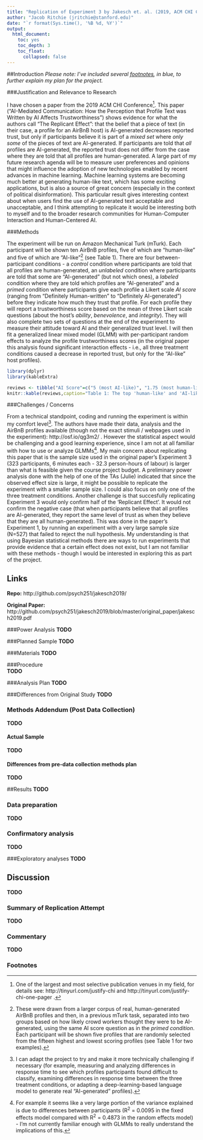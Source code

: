 ```yaml
---
title: "Replication of Experiment 3 by Jakesch et. al. (2019, ACM CHI Conference on Human Factors in Computing Systems)"
author: "Jacob Ritchie (jritchie@stanford.edu)"
date: "`r format(Sys.time(), '%B %d, %Y')`"
output:
  html_document:
    toc: yes
    toc_depth: 3
    toc_float:
      collapsed: false
---
```


<!-- Replication reports should all use this template to standardize reporting across projects.  These reports will be public supplementary materials that accompany the summary report(s) of the aggregate results. -->


##Introduction
*Please note: I've included several [footnotes](#footnotes), in blue, to further explain my plan for the project.*
  
###Justification and Relevance to Research

I have chosen a paper from the 2019 ACM CHI Conference^[One of the largest and most selective publication venues in my field, for details see: http://tinyurl.com/justify-chi and http://tinyurl.com/justify-chi-one-pager .]. This paper ("AI-Mediated Communication: How the Perception
that Profile Text was Written by AI Affects
Trustworthiness") shows evidence for what the authors call "The Replicant Effect": that the belief that a piece of text (in their case, a profile for an AirBnB host) is AI-generated decreases reported trust, but only if participants believe it is part of a *mixed set* where *only some* of the pieces of text are AI-generated. If participants are told that *all* profiles are AI-generated, the reported trust does not differ from the case where they are told that all profiles are human-generated. A large part of my future research agenda will be to measure user preferences and opinions that might influence the adoption of new technologies enabled by recent advances in machine learning. Machine learning systems are becoming much better at generating human-like text, which has some exciting applications, but is also a source of great concern (especially in the context of political disinformation). This particular result gives interesting context about when users find the use of AI-generated text acceptable and unacceptable, and I think attempting to replicate it would be interesting both to myself and to the broader research communities for Human-Computer Interaction and Human-Centered AI.

###Methods

The experiment will be run on Amazon Mechanical Turk (mTurk). Each participant will be shown ten AirBnB profiles, five of which are "human-like" and five of which are "AI-like"^[These were drawn from a larger corpus of real, human-generated AirBnB profiles and then, in a previous mTurk task, separated into two groups based on how likely crowd workers thought they were to be AI-generated, using the same AI score question as in the *primed condition*. Each participant will be shown five profiles that are randomly selected from the fifteen highest and lowest scoring profiles (see Table 1 for two examples).] (see Table 1). 
There are four between-participant conditions - a *control* condition where participants are told that all profiles are human-generated, an *unlabeled* condition where participants are told that some are "AI-generated" (but not which ones), a *labeled* condition where they are told which profiles are "AI-generated" and a *primed* condition where participants give each profile a Likert scale *AI score* (ranging from "Definitely Human-written" to "Definitely AI-generated") before they indicate how much they trust that profile. For each profile they will report a trustworthiness score based on the mean of three Likert scale questions (about the host's *ability*, *benevolence*, and *integrity*). They will also complete two sets of questions at the end of the experiment to measure their attitude toward AI and their generalized trust level. I will then fit a generalized linear mixed model (GLMM) with per-participant random effects to analyze the profile trustworthiness scores (in the original paper this analysis found significant interaction effects - i.e., all three treatment conditions caused a decrease in reported trust, but only for the "AI-like" host profiles).

```r
library(dplyr)
library(kableExtra)
```


```r
reviews <- tibble("AI Score"=c("5 (most AI-like)", "1.75 (most human-like)"), "Profile Text"=c("Hey, I'm an health nut and entrepreneur. Enjoy cooking, reading, writing. Favorite restaurant nearby: Momofuku Ssam bar. Favorite weird activity nearby: Russian Baths on E. 10th St. Heaven is three grocery stores and a farmer's market within two blocks (Trader Joe's, Whole Foods, Westside Market, farmer's market", "I am a musician that travels with my band a lot. I have a place in Hawaii as well that I spend time in. I'm clean. funky. and a fun artist. Love yoga, books, writing, singing, dancing, dj'ing, art, and the list goes onnn. "))
knitr::kable(reviews,caption="Table 1: The top 'human-like' and 'AI-like' sample profiles used in Experiment 3.") %>%  column_spec(1, width="12em")
```


###Challenges / Concerns

From a technical standpoint, coding and running the experiment is within my comfort level^[I can adapt the project to try and make it more technically challenging if necessary (for example, measuring and analyzing differences in response time to see which profiles participants found difficult to classify, examining differences in response time between the three treatment conditions, or adapting a deep-learning-based language model to generate real "AI-generated" profiles).]. The authors have made their data, analysis and the AirBnB profiles available (though not the exact stimuli / webpages used in the experiment): http://osf.io/qg3m2/ .
However the statistical aspect would be challenging and a good learning experience, since I am not at all familiar with how to use or analyze GLMMs^[For example it seems like a very large portion of the variance explained is due to differences between participants (R^2^ = 0.0095 in the fixed effects model compared with R^2^ = 0.4873 in the random effects model) - I'm not currently familiar enough with GLMMs to really understand the implications of this.]. My main concern about replicating this paper that is the sample size used in the original paper's Experiment 3 (323 participants, 6 minutes each - 32.3 person-hours of labour) is larger than what is feasible given the course project budget. A preliminary power analysis done with the help of one of the TAs (Julie) indicated that since the observed effect size is large, it might be possible to replicate the experiment with a smaller sample size. I could also focus on only one of the three treatment conditions. Another challenge is that succesfully replicating Experiment 3 would only confirm half of the 'Replicant Effect'. It would not confirm the negative case (that when participants believe that all profiles are AI-generated, they report the same level of trust as when they believe that they are all human-generated). This was done in the paper's Experiment 1, by running an experiment with a very large sample size (N=527) that failed to reject the null hypothesis. My understanding is that using Bayesian statistical methods there are ways to run experiments that provide evidence that a certain effect does not exist, but I am not familiar with these methods - though I would be interested in exploring this as part of the project. 

## Links

**Repo:** http://github.com/psych251/jakesch2019/

**Original Paper:** http://github.com/psych251/jakesch2019/blob/master/original_paper/jakesch2019.pdf


###Power Analysis
**TODO**

###Planned Sample
**TODO**

###Materials
**TODO**

###Procedure	
**TODO**

###Analysis Plan
**TODO**

###Differences from Original Study
**TODO**

### Methods Addendum (Post Data Collection)
**TODO**

#### Actual Sample
**TODO**

#### Differences from pre-data collection methods plan
**TODO**

##Results
**TODO**

### Data preparation
**TODO**

### Confirmatory analysis
**TODO**

###Exploratory analyses
**TODO**

## Discussion
**TODO**

### Summary of Replication Attempt
**TODO**

### Commentary
**TODO**

### Footnotes {#footnotes}

<!--
###Power Analysis

Original effect size, power analysis for samples to achieve 80%, 90%, 95% power to detect that effect size.  Considerations of feasibility for selecting planned sample size.

###Planned Sample

Planned sample size and/or termination rule, sampling frame, known demographics if any, preselection rules if any.

###Materials

All materials - can quote directly from original article - just put the text in quotations and note that this was followed precisely.  Or, quote directly and just point out exceptions to what was described in the original article.

###Procedure	

Can quote directly from original article - just put the text in quotations and note that this was followed precisely.  Or, quote directly and just point out exceptions to what was described in the original article.

###Analysis Plan

Can also quote directly, though it is less often spelled out effectively for an analysis strategy section.  The key is to report an analysis strategy that is as close to the original - data cleaning rules, data exclusion rules, covariates, etc. - as possible.  

**Clarify key analysis of interest here**  You can also pre-specify additional analyses you plan to do.

###Differences from Original Study

Explicitly describe known differences in sample, setting, procedure, and analysis plan from original study.  The goal, of course, is to minimize those differences, but differences will inevitably occur.  Also, note whether such differences are anticipated to make a difference based on claims in the original article or subsequent published research on the conditions for obtaining the effect.

### Methods Addendum (Post Data Collection)

You can comment this section out prior to final report with data collection.

#### Actual Sample
  Sample size, demographics, data exclusions based on rules spelled out in analysis plan

#### Differences from pre-data collection methods plan
  Any differences from what was described as the original plan, or “none”.


##Results


### Data preparation

Data preparation following the analysis plan.
	
```r
###Data Preparation

####Load Relevant Libraries and Functions

####Import data

#### Data exclusion / filtering

#### Prepare data for analysis - create columns etc.
```

### Confirmatory analysis

The analyses as specified in the analysis plan.  

*Side-by-side graph with original graph is ideal here*

###Exploratory analyses

Any follow-up analyses desired (not required).  

## Discussion

### Summary of Replication Attempt

Open the discussion section with a paragraph summarizing the primary result from the confirmatory analysis and the assessment of whether it replicated, partially replicated, or failed to replicate the original result.  

### Commentary

Add open-ended commentary (if any) reflecting (a) insights from follow-up exploratory analysis, (b) assessment of the meaning of the replication (or not) - e.g., for a failure to replicate, are the differences between original and present study ones that definitely, plausibly, or are unlikely to have been moderators of the result, and (c) discussion of any objections or challenges raised by the current and original authors about the replication attempt.  None of these need to be long.
-->